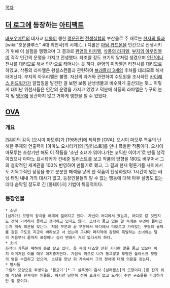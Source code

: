 [[목차]]

== [[더 로그]]에 등장하는 [[아티팩트]] ==

[[바포우메트]]의 대사교 [[디롤]]이 행한 [[명운]]관련 [[전생]]실험의 부산물로 주 재료는 [[현자의 돌]]과 [wiki:"호문클루스" 4대 위천사]의 시체.(...)
디롤은 [[아담 카드몬]]을 인간으로 전생시키기 위해 이 실험을 행했으며 그 결과로 [[환염의 미카엘]], [[삭풍의 라파엘]], [[부지의 아우리엘]]이 각각 인간의 운명을 가지고 전생했다.
타조알 정도 크기의 알처럼 생겼으며 [[인간]]이나 [[천사]]를 대리모로 해서 인간으로 태어나는 듯 하다. 환염의 미카엘은 타천사를 대리모로 하였고, 삭풍의 라파엘은 왕실스캔들과 관련하여 [[브래들리 3세]]의 후처를 대리모로 해서 태어났다. 부지의 아우리엘은 불명.
자신의 과거와 관련하여 수도원을 조사하던 [[카이레스 윈드워커]]가 알껍질을 발견한 걸 보면 보통 난생생물과 비슷하게 출산되는 듯...
이렇게 태어난 위천사들은 인간의 운명을 가지고 있었고 덕분에 삭풍의 라파엘은 누구의 눈치 및 [[명운]]에 상관하지 않고 거하게 깽판을 칠 수 있었다.

== [[OVA]] ==
=== 개요 ===
[일본]의 감독 [오시이 마모루]가 [1985년]에 제작한 [OVA]. 오시이 마모루 특유의 난해한 주제와 연출력이 [아마노 요시타카]의 [일러스트]를 만나 폭발한 작품이다. 오시이 마모루는 초창기만 해도 이 작품을 '소년 소녀가 엮어나가는 코믹한 이야기'로 만들 생각이었으나 아마노 요시타카가 건네준 일러스트를 보고 작품의 방향을 180도 바꾸어서 그의 철학적인 세계관을 100% 반영하여 만들기로 했고, 그 결과 현재 평론가들 사이에서도 기독교적인 상징을 놓고 분분한 해석을 낳게 한 작품이 탄생하였다.
1시간이 넘는 러닝 타임 내내 거의 대사가 없고, 등장인물들의 알 수 없는 행동에 대해 아무 설명도 없는 데다 숨막힐 정도로 긴 [롱테이크] 기법이 특징적이다.
=== 등장인물 ===
 * 소년
 [십자가] 모양의 장치를 어깨에 짊어지고 있다. 자신이 어디에서 왔는지, 어디로 갈 것인지도 전혀 기억하지 못하고 생각하고 있지도 않다. 소녀가 품고 있는 알 속에는 무엇이 들어있는지 계속 의문을 갖는다. 처음 부분과 끝 부분에서 바다에서 떠오르고 가라앉는 구형의 물체를 같은 구도로 지긋이 바라보고 서 있는데 그나마 마지막에 감정이 폭발하는 소녀와는 달리 처음부터 끝까지 표정이나 심리 변화가 거의 없다시피 하다.
 * 소녀
 화석이 가득한 폐허에 홀로 살고 있다. 옷 속에 타조알 만한 커다란 알을 품고 있으며 마치 어미처럼 이를 매우 애지중지한다. 가끔씩 밖으로 나가 동그랗고 투명한 플라스크 모양의 병을 수집하고 있으며, 소년을 만난 뒤 계속해서 그의 정체에 대해 의문을 갖는다.
 * 병사들
 그림자 모양으로 투영되는 '물고기'[* 그 실루엣이 흡사 [실러캔스]의 모양이다.]를 잡기 위해 작살을 던져대는 인물들. 하지만 당연히 전혀 효과가 없고 도리어 주변 구조물을 파괴하기만 할 뿐이다.

